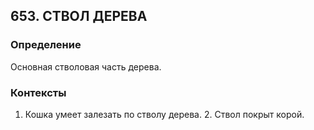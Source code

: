 ## 653. СТВОЛ ДЕРЕВА
### Определение
Основная стволовая часть дерева.

### Контексты
1. Кошка умеет залезать по стволу дерева. 2. Ствол покрыт корой.

